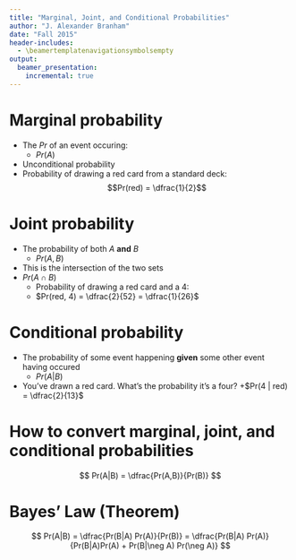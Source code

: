 ```yaml
---
title: "Marginal, Joint, and Conditional Probabilities"
author: "J. Alexander Branham"
date: "Fall 2015"
header-includes: 
  - \beamertemplatenavigationsymbolsempty
output: 
  beamer_presentation:
    incremental: true
---
```


# Marginal probability
* The $Pr$ of an event occuring:
    + $Pr(A)$
* Unconditional probability
* Probability of drawing a red card from a standard deck:
$$Pr(red) = \dfrac{1}{2}$$

# Joint probability
* The probability of both $A$ **and** $B$
    + $Pr(A, B)$
* This is the intersection  of the two sets
* $Pr(A \cap B)$
    + Probability of drawing a red card and a 4:
    + $Pr(red, 4) = \dfrac{2}{52} = \dfrac{1}{26}$

# Conditional probability
* The probability of some event happening **given** some other event having occured
    + $Pr(A|B)$
* You've drawn a red card. What's the probability it's a four?
    +$Pr(4 | red) = \dfrac{2}{13}$

# How to convert marginal, joint, and conditional probabilities
$$
Pr(A|B) = \dfrac{Pr(A,B)}{Pr(B)}
$$

# Bayes' Law (Theorem)
$$
Pr(A|B) = \dfrac{Pr(B|A) Pr(A)}{Pr(B)} = \dfrac{Pr(B|A) Pr(A)}{Pr(B|A)Pr(A) + Pr(B|\neg A) Pr(\neg A)}
$$